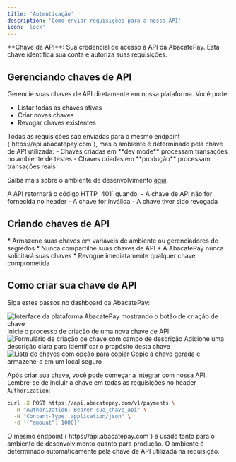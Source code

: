 ```yaml
---
title: 'Autenticação'
description: 'Como enviar requisições para a nossa API'
icon: 'lock'
---
```


<Tip>
  **Chave de API**: Sua credencial de acesso à API da AbacatePay. Esta chave identifica sua conta e autoriza suas requisições.
</Tip>

## <Icon icon="lock" type="solid"/>  Gerenciando chaves de API

Gerencie suas chaves de API diretamente em nossa plataforma. Você pode:
- Listar todas as chaves ativas
- Criar novas chaves
- Revogar chaves existentes

<Card title="Ambientes e Chaves de API" icon="book" horizontal>
  Todas as requisições são enviadas para o mesmo endpoint (`https://api.abacatepay.com`), mas o ambiente é determinado pela chave de API utilizada:
  - Chaves criadas em **dev mode** processam transações no ambiente de testes
  - Chaves criadas em **produção** processam transações reais
  
  Saiba mais sobre o ambiente de desenvolvimento <a href="./devmode">aqui</a>.
</Card>

<Card title="Erro de Autenticação" icon="warning" horizontal>
  A API retornará o código HTTP `401` quando:
  - A chave de API não for fornecida no header
  - A chave for inválida
  - A chave tiver sido revogada
</Card>

## <Icon icon="key" type="solid"/>  Criando chaves de API

<Card title="Boas Práticas de Segurança" icon="light-emergency-on" horizontal>
  * Armazene suas chaves em variáveis de ambiente ou gerenciadores de segredos
  * Nunca compartilhe suas chaves de API
  * A AbacatePay nunca solicitará suas chaves
  * Revogue imediatamente qualquer chave comprometida
</Card>

## Como criar sua chave de API

Siga estes passos no dashboard da AbacatePay:

<Steps>
  <Step title="Acesse a Seção de Integração">
    <Card>
      <img
        src="/images/criar-chave-api.png"
        alt="Interface da plataforma AbacatePay mostrando o botão de criação de chave"
      />
      <Card title="Clique no botão 'Criar Chave'">
        Inicie o processo de criação de uma nova chave de API
      </Card>
    </Card>
  </Step>
  <Step title="Adicione uma Descrição">
    <Card>
      <img
        src="/images/exemplo-de-chave-api.png"
        alt="Formulário de criação de chave com campo de descrição"
      />
      <Card title="Identifique sua chave">
        Adicione uma descrição clara para identificar o propósito desta chave
      </Card>
    </Card>
  </Step>
  <Step title="Copie sua Chave">
    <Card>
      <img
        src="/images/copiar-chave-api.png"
        alt="Lista de chaves com opção para copiar"
      />
      <Card title="Armazene sua chave com segurança">
        Copie a chave gerada e armazene-a em um local seguro
      </Card>
    </Card>
  </Step>
</Steps>

Após criar sua chave, você pode começar a integrar com nossa API. Lembre-se de incluir a chave em todas as requisições no header `Authorization`:

```bash
curl -X POST https://api.abacatepay.com/v1/payments \
  -H "Authorization: Bearer sua_chave_api" \
  -H "Content-Type: application/json" \
  -d '{"amount": 1000}'
```

<Card title="Nota Importante" icon="info" horizontal>
  O mesmo endpoint (`https://api.abacatepay.com`) é usado tanto para o ambiente de desenvolvimento quanto para produção. O ambiente é determinado automaticamente pela chave de API utilizada na requisição.
</Card>
